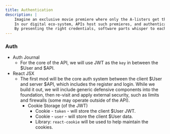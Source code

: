```yaml
---
title: Authentication
description: |
    Imagine an exclusive movie premiere where only the A-listers get the golden ticket.
    In our digital eco-system, APIs host such premieres, and authentication is that golden ticket, a secret handshake ensuring only the worthy gain access.
    By presenting the right credentials, software parts whisper to each other in trusted tones, creating a blockbuster performance behind the scenes.
---
```


### Auth

- Auth Journal
  - For the core of the API, we will use JWT as the `key` in between the $User and $API.
- React JSX
  - The first mod will be the core auth system between the client $User and server $API, which includes the register and login. While we build it out, we will include generic defensive components into the foundation, then re-visit and apply external security, such as limits and firewalls (some may operate outside of the API).
    - Cookie Storage (of the JWT)
      - Cookie - `token` - will store the client $User JWT.
      - Cookie - `user` - will store the client $User data.
      - Library: `react-cookie` will be used to help maintain the cookies.
